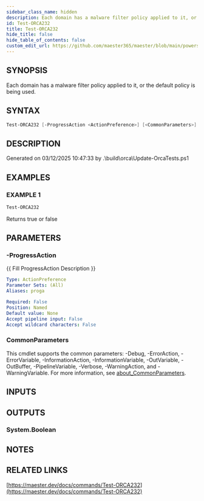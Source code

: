 ```yaml
---
sidebar_class_name: hidden
description: Each domain has a malware filter policy applied to it, or the default policy is being used.
id: Test-ORCA232
title: Test-ORCA232
hide_title: false
hide_table_of_contents: false
custom_edit_url: https://github.com/maester365/maester/blob/main/powershell/public/Test-ORCA232.ps1
---
```


## SYNOPSIS

Each domain has a malware filter policy applied to it, or the default policy is being used.

## SYNTAX

```powershell
Test-ORCA232 [-ProgressAction <ActionPreference>] [<CommonParameters>]
```

## DESCRIPTION

Generated on 03/12/2025 10:47:33 by .\build\orca\Update-OrcaTests.ps1

## EXAMPLES

### EXAMPLE 1

```powershell
Test-ORCA232
```

Returns true or false

## PARAMETERS

### -ProgressAction

\{\{ Fill ProgressAction Description \}\}

```yaml
Type: ActionPreference
Parameter Sets: (All)
Aliases: proga

Required: False
Position: Named
Default value: None
Accept pipeline input: False
Accept wildcard characters: False
```

### CommonParameters

This cmdlet supports the common parameters: -Debug, -ErrorAction, -ErrorVariable, -InformationAction, -InformationVariable, -OutVariable, -OutBuffer, -PipelineVariable, -Verbose, -WarningAction, and -WarningVariable. For more information, see [about_CommonParameters](http://go.microsoft.com/fwlink/?LinkID=113216).

## INPUTS

## OUTPUTS

### System.Boolean

## NOTES

## RELATED LINKS

[https://maester.dev/docs/commands/Test-ORCA232](https://maester.dev/docs/commands/Test-ORCA232)

